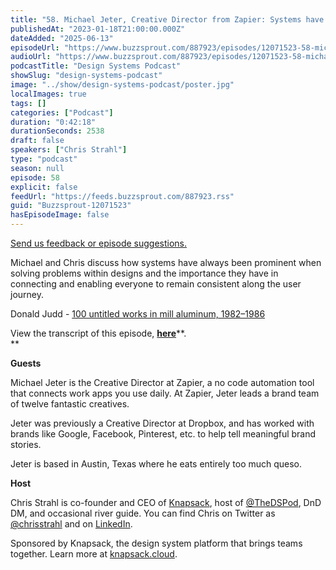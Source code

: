 ```yaml
---
title: "58. Michael Jeter, Creative Director from Zapier: Systems have always been a part of solving design problems"
publishedAt: "2023-01-18T21:00:00.000Z"
dateAdded: "2025-06-13"
episodeUrl: "https://www.buzzsprout.com/887923/episodes/12071523-58-michael-jeter-creative-director-from-zapier-systems-have-always-been-a-part-of-solving-design-problems.mp3"
audioUrl: "https://www.buzzsprout.com/887923/episodes/12071523-58-michael-jeter-creative-director-from-zapier-systems-have-always-been-a-part-of-solving-design-problems.mp3"
podcastTitle: "Design Systems Podcast"
showSlug: "design-systems-podcast"
image: "../show/design-systems-podcast/poster.jpg"
localImages: true
tags: []
categories: ["Podcast"]
duration: "0:42:18"
durationSeconds: 2538
draft: false
speakers: ["Chris Strahl"]
type: "podcast"
season: null
episode: 58
explicit: false
feedUrl: "https://feeds.buzzsprout.com/887923.rss"
guid: "Buzzsprout-12071523"
hasEpisodeImage: false
---
```

[Send us feedback or episode suggestions.](https://www.buzzsprout.com/twilio/text_messages/887923/open_sms)

Michael and Chris discuss how systems have always been prominent when solving problems within designs and the importance they have in connecting and enabling everyone to remain consistent along the user journey. 

Donald Judd - [100 untitled works in mill aluminum, 1982–1986](https://vimeo.com/466015323)

View the transcript of this episode, [**here**](https://docs.google.com/document/d/1sh3x8zPOjaTKZX6au2V8q1OOWjy6maG7/edit)**.  
**  

**Guests**

Michael Jeter is the Creative Director at Zapier, a no code automation tool that connects work apps you use daily. At Zapier, Jeter leads a brand team of twelve fantastic creatives. 

Jeter was previously a Creative Director at Dropbox, and has worked with brands like Google, Facebook, Pinterest, etc. to help tell meaningful brand stories.   
  
Jeter is based in Austin, Texas where he eats entirely too much queso.

**Host**

Chris Strahl is co-founder and CEO of [Knapsack](https://www.knapsack.cloud/), host of [@TheDSPod](https://twitter.com/thedspod), DnD DM, and occasional river guide. You can find Chris on Twitter as [@chrisstrahl](https://twitter.com/chrisstrahl) and on [LinkedIn](https://www.linkedin.com/in/chrisstrahl/).

Sponsored by Knapsack, the design system platform that brings teams together. Learn more at [knapsack.cloud](https://www.knapsack.cloud/?utm_source=podcast).
